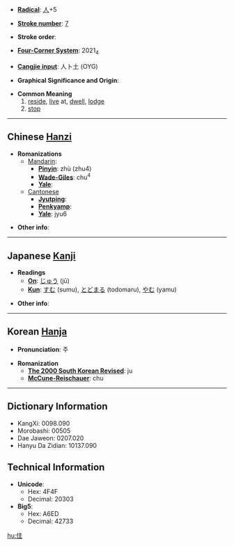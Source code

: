 * '''[[Wiktionary:Chinese radical index| Radical]]''': [[Wiktionary:Chinese radical index 人|人]]+5

* '''[[Wiktionary:Chinese total strokes index|Stroke number]]''': [[Wiktionary:Chinese total strokes index 7|7]]

* '''Stroke order''': 

* '''[[Wiktionary:Chinese four corner index|Four-Corner System]]''': 2021<sub>4</sub>

* '''[[Wiktionary:Chinese Cangjie index|Cangjie input]]''': 人卜土 (OYG)

* '''Graphical Significance and Origin''': 

* '''Common Meaning'''
*#[[reside]], [[live]] at, [[dwell]], [[lodge]]
*# [[stop]]

----

== Chinese [[Hanzi]] ==

* '''Romanizations'''
** [[Mandarin]]:
*** '''[[Pinyin]]''': zhù (zhu4)
*** '''[[Wade-Giles]]''': chu<sup>4</sup>
*** '''[[Yale]]''': 
**[[Cantonese]]
***'''[[Jyutping]]''':
***'''[[Penkyamp]]''': 
***'''[[Yale]]''': jyu6

* '''Other info''': 

----

== Japanese [[Kanji]] ==

* '''Readings'''
** '''[[On]]''': [[じゅう]] (jū)
** '''[[Kun]]''': [[すむ]] (sumu), [[とどまる]] (todomaru), [[やむ]] (yamu)

* '''Other info''':  

----

== Korean [[Hanja]] ==

* '''Pronunciation''': 주

* '''Romanization'''
** '''[[The 2000 South Korean Revised Romanization|The 2000 South Korean Revised]]''': ju
** '''[[McCune-Reischauer]]''': chu

----

== Dictionary Information ==

* KangXi: 0098.090
* Morobashi: 00505
* Dae Jaweon: 0207.020
* Hanyu Da Zidian: 10137.090

== Technical Information ==

* '''Unicode''':
** Hex: 4F4F
** Decimal: 20303
* '''Big5''':
** Hex: A6ED
** Decimal: 42733

[[hu:住]]